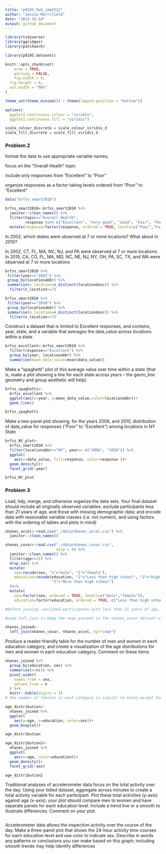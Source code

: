 ```yaml
---
title: "p8105_hw3_jmm2511"
author: "Jessie Merrifield"
date: "2023-10-14"
output: github_document
---
```


```r
library(tidyverse)
library(ggridges)
library(patchwork)

library(p8105.datasets)

knitr::opts_chunk$set(
	echo = TRUE,
	warning = FALSE,
	fig.width = 8, 
  fig.height = 6,
  out.width = "90%"
)

theme_set(theme_minimal() + theme(legend.position = "bottom"))

options(
  ggplot2.continuous.colour = "viridis",
  ggplot2.continuous.fill = "viridis")

scale_colour_discrete = scale_colour_viridis_d
scale_fill_discrete = scale_fill_viridis_d
```


### Problem 2


format the data to use appropriate variable names;

focus on the “Overall Health” topic

include only responses from “Excellent” to “Poor”

organize responses as a factor taking levels ordered from “Poor” to “Excellent”



```r
data("brfss_smart2010")

brfss_smart2010<-brfss_smart2010 %>% 
  janitor::clean_names() %>% 
  filter(topic=="Overall Health", 
         response %in% c("Excellent", "Very good", "Good", "Fair", "Poor")) %>% 
  mutate(response=factor(response, ordered = TRUE, levels=c("Poor","Fair", "Good","Very good","Excellent")))

```

In 2002, which states were observed at 7 or more locations? What about in 2010?

In 2002, CT, FL, MA, NC, NJ, and PA were observed at 7 or more locations.
In 2010, CA, CO, FL, MA, MD, NC, NE, NJ, NY, OH, PA, SC, TX, and WA were observed at 7 or more locations

```r
brfss_smart2010 %>% 
 filter(year=="2002") %>% 
 group_by(locationabbr) %>% 
 summarise(n_location=n_distinct(locationdesc)) %>% 
  filter(n_location>=7)

brfss_smart2010 %>% 
 filter(year=="2010") %>% 
 group_by(locationabbr) %>% 
 summarise(n_location=n_distinct(locationdesc)) %>% 
  filter(n_location>=7)

```

Construct a dataset that is limited to Excellent responses, and contains, year, state, and a variable that averages the data_value across locations within a state. 

```r

brfss_excellent<-brfss_smart2010 %>% 
  filter(response=="Excellent") %>% 
  group_by(year, locationabbr) %>% 
  summarise(mean_data_value=mean(data_value))

```

Make a “spaghetti” plot of this average value over time within a state (that is, make a plot showing a line for each state across years – the geom_line geometry and group aesthetic will help).

```r
brfss_spaghetti<-
  brfss_excellent %>% 
  ggplot(aes(x=year, y=mean_data_value,color=locationabbr))+
  geom_line()

brfss_spaghetti
```


Make a two-panel plot showing, for the years 2006, and 2010, distribution of data_value for responses (“Poor” to “Excellent”) among locations in NY State

```r

brfss_NY_plot<-
  brfss_smart2010 %>% 
  filter(locationabbr=="NY", year== c("2006", "2010")) %>% 
  ggplot(
    aes(x=data_value, fill=response, color=response ))+
  geom_density()+
  facet_grid(~year)

brfss_NY_plot

```


### Problem 3

Load, tidy, merge, and otherwise organize the data sets. Your final dataset should include all originally observed variables; exclude participants less than 21 years of age, and those with missing demographic data; and encode data with reasonable variable classes (i.e. not numeric, and using factors with the ordering of tables and plots in mind)

```r
nhanes_accel<-read.csv("./data/nhanes_accel.csv") %>% 
  janitor::clean_names() 

nhanes_covar<-read.csv("./data/nhanes_covar.csv",
                       skip = 4) %>% 
  janitor::clean_names() %>% 
  filter(age>=21) %>% 
  drop_na() %>% 
  mutate(
    sex=recode(sex, "1"="male", "2"="female"),
    education=recode(education, "1"="Less than high school", "2"="High school equivalent",
                     "3"="More than high school")
  )%>% 
  mutate(
    sex=factor(sex, ordered = TRUE, levels=c("male","female")),
    education=factor(education, ordered = TRUE, c("Less than high school","High school equivalent","More than high school")))

#before joining--excluded participants with less than 21 years of age, those with missing data from nhanes_covar (demographic), and changed sex and education into ordered factors. 

#used left_join to keep the seqn present in the nhanes_covar dataset with 228 obs and a final 1445 variables

nhanes_joined<-
  left_join(nhanes_covar, nhanes_accel, by="seqn")

```

Produce a reader-friendly table for the number of men and women in each education category, and create a visualization of the age distributions for men and women in each education category. Comment on these items

```r
nhanes_joined %>% 
  group_by(education, sex) %>% 
  summarise(n=n()) %>% 
  pivot_wider(
    names_from = sex,
    values_from = n
  ) %>% 
  knitr::kable(digits = 1)
# the number of females in each category is similar to males except for there being a greater number of males in the "high school equivalent" category

age_distribution<-
  nhanes_joined %>% 
  ggplot(
    aes(y=age, x=education, color=sex))+
  geom_boxplot()

age_distribution

age_distribution2<-
  nhanes_joined %>% 
  ggplot(
    aes(x=age, color=education))+
  geom_density()+
  facet_grid(~sex)

age_distribution2

```

Traditional analyses of accelerometer data focus on the total activity over the day. Using your tidied dataset, aggregate across minutes to create a total activity variable for each participant. Plot these total activities (y-axis) against age (x-axis); your plot should compare men to women and have separate panels for each education level. Include a trend line or a smooth to illustrate differences. Comment on your plot.

```r


```

Accelerometer data allows the inspection activity over the course of the day. Make a three-panel plot that shows the 24-hour activity time courses for each education level and use color to indicate sex. Describe in words any patterns or conclusions you can make based on this graph; including smooth trends may help identify differences

```r

```

